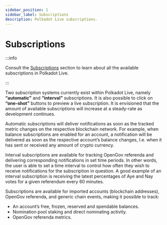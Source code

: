 ```yaml
---
sidebar_position: 1
sidebar_label: Subscriptions
description: Polkadot Live subscriptions.
---
```


# Subscriptions

:::info

Consult the [Subscriptions](/category/subscriptions) section to learn about all the available subscriptions in Polkadot Live.

:::

Two subscription systems currently exist within Polkadot Live, namely __“automatic”__ and __“interval”__ subscriptions. It is also possible to click on __“one-shot”__ buttons to preview a live subscription. It is envisioned that the amount of available subscriptions will increase at a steady-rate as development continues.

Automatic subscriptions will deliver notifications as soon as the tracked metric changes on the respective blockchain network. For example, when balance subscriptions are enabled for an account, a notification will be delivered as soon as the respective account’s balance changes, I.e. when it has sent or received any amount of crypto currency.

Interval subscriptions are available for tracking OpenGov referenda and delivering corresponding notifications in set time periods. In other words, the user is able to set a time interval to control how often they wish to receive notifications for the subscription in question. A good example of an interval subscription is receiving the latest percentages of Aye and Nay votes for a given referendum every 60 minutes.

Subscriptions are available for imported accounts (blockchain addresses), OpenGov referenda, and generic chain events, making it possible to track:
 
- An account’s free, frozen, reserved and spendable balances. 
- Nomination pool staking and direct nominating activity.
- OpenGov referenda metrics.
